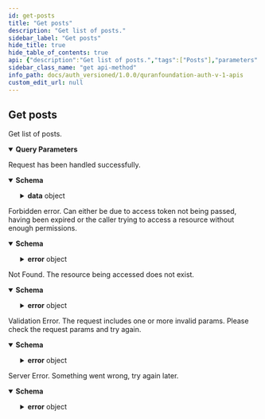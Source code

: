 ```yaml
---
id: get-posts
title: "Get posts"
description: "Get list of posts."
sidebar_label: "Get posts"
hide_title: true
hide_table_of_contents: true
api: {"description":"Get list of posts.","tags":["Posts"],"parameters":[{"in":"query","name":"exactAyah","schema":{"type":"boolean","description":"Get posts of an exact Ayah only and not of range of Ayahs (the default behavior).","example":true,"default":false},"description":"Get posts of an exact Ayah only and not of range of Ayahs (the default behavior)."},{"in":"query","name":"languages","schema":{"type":"string","description":"Comma-separated language iso codes, to fetch posts in a specific language(s).","example":"en,ar"},"description":"Comma-separated language iso codes, to fetch posts in a specific language(s)."},{"in":"query","name":"scholarsPosts","schema":{"type":"boolean","description":"Include posts of scholars","example":true},"description":"Include posts of scholars"},{"in":"query","name":"studentsOfKnowledgePosts","schema":{"type":"boolean","description":"Include posts of students of knowledge","example":true},"description":"Include posts of students of knowledge"},{"in":"query","name":"verified","schema":{"type":"boolean","description":"Include verified posts","example":true},"description":"Include verified posts"},{"in":"query","name":"approved","schema":{"type":"boolean","description":"Include approved posts","example":true},"description":"Include approved posts"},{"in":"query","name":"updatedSince","schema":{"type":"string","description":"Get posts that are updated after the given date (inclusive).","example":"10-02-2015 05:05:06 PM"},"description":"Get posts that are updated after the given date (inclusive)."},{"in":"query","name":"filters","schema":{"type":"object","properties":{"tagIds":{"type":"array","items":{"type":"integer"},"description":"The Ids of the tags the post is attached to","example":[432]},"postTypeIds":{"type":"array","items":{"type":"integer"},"description":"The Ids of the types the post is attached to","example":[1]},"tagsOperation":{"type":"string","enum":["OR","AND"],"description":"**`OR`** = Will get posts that match **any** of the passed filters \n\n  **`AND`** = Will get posts that match **all** of the passed filters","example":"OR"},"references":{"type":"array","items":{"type":"object","properties":{"surahId":{"type":"integer","minimum":1,"maximum":114,"description":"The Surah number","example":1},"fromAyah":{"type":"integer","minimum":1,"maximum":286,"description":"The start of the range of Ayah(s) in a Surah that the post relates to. \n\n If it's a single Ayah,`fromAyah` and `toAyah` should have the same value. \n\n If the post belongs to the entire Surah, `fromAyah` and `toAyah` should be left empty","example":5},"toAyah":{"type":"integer","minimum":1,"maximum":286,"description":"The end of the range of Ayah(s) in a Surah that the post relates to. \n\n If it's a single Ayah,`fromAyah` and `toAyah` should have the same value. \n\n If the post belongs to the entire Surah, `fromAyah` and `toAyah` should be left empty","example":6}},"required":["surahId"],"additionalProperties":false,"title":"PostReference"},"description":"The Surahs/Ayahs the post relates to.","example":[{"surahId":2},{"surahId":5,"fromAyah":6,"toAyah":8},{"surahId":114,"fromAyah":2,"toAyah":2}]},"referencesOperation":{"type":"string","enum":["OR","AND"],"description":"**`OR`** = Will get posts that match **any** of the passed filters \n\n  **`AND`** = Will get posts that match **all** of the passed filters","example":"OR"}},"additionalProperties":false,"description":"Further customize the results, you can fetch posts of specific members, post that have specific tags, post for specific surah, ayah range or single ayah etc."},"description":"Further customize the results, you can fetch posts of specific members, post that have specific tags, post for specific surah, ayah range or single ayah etc."},{"in":"query","name":"tab","schema":{"type":"string","enum":["newest","following","draft","favorite","most_popular","only_room_members","public","feed"],"description":"**`newest`** = Recent posts will be at the top. \n\n  **`following`** = Get posts of authors the current user is following. \n\n  **`draft`** = Get current user's private posts. \n\n  **`favorite`** = Get current user's favorite posts. \n\n  **`most_popular`** = Get most popular posts. \n\n  **`only_room_members`** = Get posts that are posted by current room members. \n\n  **`public`** = Include public posts of private rooms. \n\n  **`feed`** = When passed, this will ignore most passed filters and send `verified` posts (if `verified` = `true`), posts by scholars and student of knowledge, verified posts, posts from author the user is following.","example":"most_popular","default":"most_popular"},"description":"**`newest`** = Recent posts will be at the top. \n\n  **`following`** = Get posts of authors the current user is following. \n\n  **`draft`** = Get current user's private posts. \n\n  **`favorite`** = Get current user's favorite posts. \n\n  **`most_popular`** = Get most popular posts. \n\n  **`only_room_members`** = Get posts that are posted by current room members. \n\n  **`public`** = Include public posts of private rooms. \n\n  **`feed`** = When passed, this will ignore most passed filters and send `verified` posts (if `verified` = `true`), posts by scholars and student of knowledge, verified posts, posts from author the user is following."},{"in":"query","name":"feed","schema":{"type":"boolean","description":"Include only trusted posts and posts by author the user is following.","example":false},"description":"Include only trusted posts and posts by author the user is following."},{"in":"query","name":"page","schema":{"type":"integer","description":"The current post page. Each page will have 25 posts by default. `pages` response field will have the total number of pages."},"description":"The current post page. Each page will have 25 posts by default. `pages` response field will have the total number of pages."}],"responses":{"200":{"description":"Request has been handled successfully.","content":{"application/json":{"schema":{"type":"object","properties":{"success":{"type":"boolean","example":true},"data":{"type":"object","properties":{"posts":{"type":"array","items":{"type":"object","properties":{"id":{"type":"integer","description":"The ID of the post.","example":123},"body":{"type":"string","description":"The body of the post.","example":"This is a reflection example!"},"likes":{"type":"integer","description":"The number of likes.","example":5},"isPrivate":{"type":"boolean","description":"Whether the post should be publicly viewed or not.","example":false,"default":false},"publishedAt":{"type":"string","description":"The date the post was published at. Format of the date is `MMMM dd, yyyy HH:mm`","example":"March 03, 2023 05:45"},"createdAt":{"type":"string","description":"The date the post was created at. Format of the date is `MMMM dd, yyyy HH:mm`","example":"March 03, 2023 05:45"},"lastUpdated":{"type":"string","description":"The date the post was last updated. Format of the date is `MMMM dd, yyyy HH:mm`","example":"March 03, 2023 05:45"},"author":{"type":"object","properties":{"id":{"type":"integer","description":"The id of the author of the comment.","example":135},"username":{"type":"string","description":"The username of the author of the comment.","example":"amer"},"firstName":{"type":"string","description":"The first name of the author of the comment.","example":"Amer"},"lastName":{"type":"string","description":"The first name of the author of the comment.","example":"Abbas"},"displayName":{"type":"string","description":"The display name of the author of the comment.","example":"A Abbas"},"verified":{"type":"boolean","description":"Whether the comment's author has been verified.","example":true},"profileImage":{"type":"string","nullable":true,"description":"The profile image of the author of the comment. Will be `null` if it's empty","example":"//s3.amazonaws.com/qreflect-bucket/events/banner/en/avatars/15514/medium.png?1655384045"},"followed":{"type":"boolean","description":"Whether the current user is following the author of the comment or not.","example":true}},"required":["id","username","firstName","lastName","displayName","verified","profileImage","followed"],"additionalProperties":false,"description":"Details about the author.","title":"Author"},"language":{"type":"string","description":"The language of the post.","example":"ENGLISH"},"liked":{"type":"boolean","description":"Whether the post was liked by the current user or not.","example":false,"default":false},"saved":{"type":"boolean","description":"Whether the post was saved by the current user or not.","example":false,"default":false},"verified":{"type":"boolean","description":"Whether the post is verified or not.","example":false,"default":false},"hidden":{"type":"boolean","description":"Whether the post is hidden or not.","example":false,"default":false},"views":{"type":"integer","description":"The number of views.","example":5},"global":{"type":"boolean","description":"Whether the post is global or not. A post inside a room can be set to global and becomes visible to everyone.","example":false,"default":false},"editable":{"type":"boolean","description":"Whether the post is editable or not. It will be `true` if the post belongs to the current user.","example":false,"default":false},"deletable":{"type":"boolean","description":"Whether the post is deletable or not. It will be `true` if the post belongs to the current user.","example":false,"default":false},"reportable":{"type":"boolean","description":"Whether the current user can report the post or not.","example":false,"default":false},"restorable":{"type":"boolean","description":"Whether the current user can restore the post after it was deleted or not.","example":false,"default":false},"comments":{"type":"array","items":{"type":"object","properties":{"id":{"type":"integer","description":"The id of the comment.","example":135},"createdAt":{"type":"string","description":"The creation date of the comment.","example":"2018-06-27T14:49:10.000Z"},"hidden":{"type":"boolean","description":"Whether the comment is hidden.","example":false},"body":{"type":"string","description":"The body of the comment.","example":"Ma shaa Allah Lahawla walaquwata illa billah"},"parentId":{"type":"integer","nullable":true,"description":"The parent comment's id. Will be `null` if this comment does not have a parent.","example":135},"author":{"type":"object","properties":{"id":{"type":"integer","description":"The id of the author of the comment.","example":135},"username":{"type":"string","description":"The username of the author of the comment.","example":"amer"},"firstName":{"type":"string","description":"The first name of the author of the comment.","example":"Amer"},"lastName":{"type":"string","description":"The first name of the author of the comment.","example":"Abbas"},"displayName":{"type":"string","description":"The display name of the author of the comment.","example":"A Abbas"},"verified":{"type":"boolean","description":"Whether the comment's author has been verified.","example":true},"profileImage":{"type":"string","nullable":true,"description":"The profile image of the author of the comment. Will be `null` if it's empty","example":"//s3.amazonaws.com/qreflect-bucket/events/banner/en/avatars/15514/medium.png?1655384045"},"followed":{"type":"boolean","description":"Whether the current user is following the author of the comment or not.","example":true}},"required":["id","username","firstName","lastName","displayName","verified","profileImage","followed"],"additionalProperties":false,"description":"Details about the author.","title":"Author"}},"required":["id","createdAt","hidden","body","parentId"],"additionalProperties":false,"title":"Comment"},"description":"List of comments that belong to the post."},"commentsCount":{"type":"integer","description":"The number of comments the post has. This includes private comments.","example":5},"publicCommentsCount":{"type":"integer","description":"The number of public comments the post has.","example":5},"roomId":{"type":"integer","nullable":true,"description":"The Id of the room the post belongs to.","example":123},"group":{"type":"string","nullable":true,"description":"The name of the group the post belongs to. Will be `null` it the post does not belong to a group.","example":"Muslim American Society"},"groupLink":{"type":"string","nullable":true,"description":"The link to the group the post belongs to. Will be `null` it the post does not belong to a group.","example":"Muslim American Society"},"postTitle":{"type":"string","description":"A social-media sharable title of the post.","example":"Osama Sayed's Reflection on Surah Al-Aadiyaat:8"},"references":{"type":"array","items":{"type":"object","properties":{"surahId":{"type":"integer","minimum":1,"maximum":114,"description":"The Surah number","example":1},"fromAyah":{"type":"integer","minimum":1,"maximum":286,"description":"The start of the range of Ayah(s) in a Surah that the post relates to. \n\n If it's a single Ayah,`fromAyah` and `toAyah` should have the same value. \n\n If the post belongs to the entire Surah, `fromAyah` and `toAyah` should be left empty","example":5},"toAyah":{"type":"integer","minimum":1,"maximum":286,"description":"The end of the range of Ayah(s) in a Surah that the post relates to. \n\n If it's a single Ayah,`fromAyah` and `toAyah` should have the same value. \n\n If the post belongs to the entire Surah, `fromAyah` and `toAyah` should be left empty","example":6}},"required":["surahId"],"additionalProperties":false,"title":"PostReference"},"example":[{"surahId":2},{"surahId":5,"fromAyah":6,"toAyah":8},{"surahId":114,"fromAyah":2,"toAyah":2}]},"tags":{"type":"array","items":{"type":"object","properties":{"id":{"type":"integer","description":"The Id of the tag","example":1},"name":{"type":"string","description":"The name of the tag.","example":"PodTafseer"},"language":{"type":"string","description":"The language of the tag.","example":"ENGLISH"}},"required":["id","name","language"],"additionalProperties":false,"title":"PostTag"},"description":"List of tags the post belongs to. If `tags` not passed with update post API, existing references of the post will be removed.","example":[{"id":1698,"name":"PodTafseer","language":"ENGLISH"}]},"roomPostStatus":{"type":"string","enum":["as_room","publicly","only_members"],"description":"The room post status.","example":"as_room","title":"RoomPostStatus"},"estimatedReadingTime":{"type":"number","format":"float","description":"The average number of milliseconds it takes to read the post. It can be `0` if the value could not be estimated.","example":55018.9}},"required":["id","body","likes","isPrivate","publishedAt","createdAt","lastUpdated","language","liked","saved","verified","hidden","views","global","editable","deletable","reportable","restorable","commentsCount","publicCommentsCount","roomId","group","groupLink","postTitle","roomPostStatus","estimatedReadingTime"],"additionalProperties":false,"title":"Post"},"description":"List of posts"},"pages":{"type":"integer","description":"Number of pages matching the queried posts"}},"additionalProperties":false}},"additionalProperties":false}}}},"403":{"description":"Forbidden error. Can either be due to access token not being passed, having been expired or the caller trying to access a resource without enough permissions.","content":{"application/json":{"schema":{"type":"object","properties":{"success":{"type":"boolean","example":false},"error":{"type":"object","properties":{"code":{"type":"string","example":"ForbiddenError"},"message":{"type":"string","example":"Token expired"}}}},"additionalProperties":false}}}},"404":{"description":"Not Found. The resource being accessed does not exist.","content":{"application/json":{"schema":{"type":"object","properties":{"success":{"type":"boolean","example":false},"error":{"type":"object","properties":{"code":{"type":"string","example":"NotFoundError"},"message":{"type":"string","example":"The resource you're looking for does not exist"}}}},"additionalProperties":false}}}},"422":{"description":"Validation Error. The request includes one or more invalid params. Please check the request params and try again.","content":{"application/json":{"schema":{"type":"object","properties":{"success":{"type":"boolean","example":false},"error":{"type":"object","properties":{"code":{"type":"string","example":"ValidationError"},"message":{"type":"string","example":"`id` is required"}}}},"additionalProperties":false}}}},"500":{"description":"Server Error. Something went wrong, try again later.","content":{"application/json":{"schema":{"type":"object","properties":{"success":{"type":"boolean","example":false},"error":{"type":"object","properties":{"code":{"type":"string","example":"ServerError"},"message":{"type":"string","example":"Something went wrong"}}}},"additionalProperties":false}}}}},"method":"get","path":"/v1/posts/","servers":[{"url":"https://auth.quran.foundation","description":"Production Server"}],"security":[{"ApiKeyAuth":[]}],"securitySchemes":{"ApiKeyAuth":{"type":"apiKey","in":"header","name":"o_t_h"},"bearer":{"scheme":"bearer","type":"http"}},"info":{"title":"QuranFoundation Auth V1 APIs","version":"1.0.0","description":"User-account related APIs that can be used after having a valid access token as a result of a successful Oauth2 flow. See [OAuth2 Intro](/docs/tutorials/oidc/getting-started-with-oauth2) for more details. \n\n ## Pagination \n\n We are using cursor based pagination. The pagination query params consist of `first`,`after`, `before` and `last`. \n\n Example \n - `first: 10` will give you first 10 items \n - `first: 10, after: xyz` will give you first 10 items after the item with id `xyz` \n - `last: 10` will give you the last 10 items \n - `last: 10, before: xyz` will give you the last 10 items before the item with id `xyz` \n\n The only possible combinations are `first + after` or `last + before`. They should not be used together"},"postman":{"name":"Get posts","description":{"content":"Get list of posts.","type":"text/plain"},"url":{"path":["v1","posts",""],"host":["{{baseUrl}}"],"query":[{"disabled":false,"description":{"content":"Get posts of an exact Ayah only and not of range of Ayahs (the default behavior).","type":"text/plain"},"key":"exactAyah","value":""},{"disabled":false,"description":{"content":"Comma-separated language iso codes, to fetch posts in a specific language(s).","type":"text/plain"},"key":"languages","value":""},{"disabled":false,"description":{"content":"Include posts of scholars","type":"text/plain"},"key":"scholarsPosts","value":""},{"disabled":false,"description":{"content":"Include posts of students of knowledge","type":"text/plain"},"key":"studentsOfKnowledgePosts","value":""},{"disabled":false,"description":{"content":"Include verified posts","type":"text/plain"},"key":"verified","value":""},{"disabled":false,"description":{"content":"Include approved posts","type":"text/plain"},"key":"approved","value":""},{"disabled":false,"description":{"content":"Get posts that are updated after the given date (inclusive).","type":"text/plain"},"key":"updatedSince","value":""},{"disabled":false,"description":{"content":"Further customize the results, you can fetch posts of specific members, post that have specific tags, post for specific surah, ayah range or single ayah etc.","type":"text/plain"},"key":"filters","value":""},{"disabled":false,"description":{"content":"**`newest`** = Recent posts will be at the top. \n\n  **`following`** = Get posts of authors the current user is following. \n\n  **`draft`** = Get current user's private posts. \n\n  **`favorite`** = Get current user's favorite posts. \n\n  **`most_popular`** = Get most popular posts. \n\n  **`only_room_members`** = Get posts that are posted by current room members. \n\n  **`public`** = Include public posts of private rooms. \n\n  **`feed`** = When passed, this will ignore most passed filters and send `verified` posts (if `verified` = `true`), posts by scholars and student of knowledge, verified posts, posts from author the user is following.","type":"text/plain"},"key":"tab","value":""},{"disabled":false,"description":{"content":"Include only trusted posts and posts by author the user is following.","type":"text/plain"},"key":"feed","value":""},{"disabled":false,"description":{"content":"The current post page. Each page will have 25 posts by default. `pages` response field will have the total number of pages.","type":"text/plain"},"key":"page","value":""}],"variable":[]},"header":[{"key":"Accept","value":"application/json"}],"method":"GET"}}
sidebar_class_name: "get api-method"
info_path: docs/auth_versioned/1.0.0/quranfoundation-auth-v-1-apis
custom_edit_url: null
---
```



## Get posts



Get list of posts.

<details style={{"marginBottom":"1rem"}} data-collapsed={false} open={true}><summary style={{}}><strong>Query Parameters</strong></summary><div><ul><ParamsItem className={"paramsItem"} param={{"in":"query","name":"exactAyah","schema":{"type":"boolean","description":"Get posts of an exact Ayah only and not of range of Ayahs (the default behavior).","example":true,"default":false},"description":"Get posts of an exact Ayah only and not of range of Ayahs (the default behavior)."}}></ParamsItem><ParamsItem className={"paramsItem"} param={{"in":"query","name":"languages","schema":{"type":"string","description":"Comma-separated language iso codes, to fetch posts in a specific language(s).","example":"en,ar"},"description":"Comma-separated language iso codes, to fetch posts in a specific language(s)."}}></ParamsItem><ParamsItem className={"paramsItem"} param={{"in":"query","name":"scholarsPosts","schema":{"type":"boolean","description":"Include posts of scholars","example":true},"description":"Include posts of scholars"}}></ParamsItem><ParamsItem className={"paramsItem"} param={{"in":"query","name":"studentsOfKnowledgePosts","schema":{"type":"boolean","description":"Include posts of students of knowledge","example":true},"description":"Include posts of students of knowledge"}}></ParamsItem><ParamsItem className={"paramsItem"} param={{"in":"query","name":"verified","schema":{"type":"boolean","description":"Include verified posts","example":true},"description":"Include verified posts"}}></ParamsItem><ParamsItem className={"paramsItem"} param={{"in":"query","name":"approved","schema":{"type":"boolean","description":"Include approved posts","example":true},"description":"Include approved posts"}}></ParamsItem><ParamsItem className={"paramsItem"} param={{"in":"query","name":"updatedSince","schema":{"type":"string","description":"Get posts that are updated after the given date (inclusive).","example":"10-02-2015 05:05:06 PM"},"description":"Get posts that are updated after the given date (inclusive)."}}></ParamsItem><ParamsItem className={"paramsItem"} param={{"in":"query","name":"filters","schema":{"type":"object","properties":{"tagIds":{"type":"array","items":{"type":"integer"},"description":"The Ids of the tags the post is attached to","example":[432]},"postTypeIds":{"type":"array","items":{"type":"integer"},"description":"The Ids of the types the post is attached to","example":[1]},"tagsOperation":{"type":"string","enum":["OR","AND"],"description":"**`OR`** = Will get posts that match **any** of the passed filters \n\n  **`AND`** = Will get posts that match **all** of the passed filters","example":"OR"},"references":{"type":"array","items":{"type":"object","properties":{"surahId":{"type":"integer","minimum":1,"maximum":114,"description":"The Surah number","example":1},"fromAyah":{"type":"integer","minimum":1,"maximum":286,"description":"The start of the range of Ayah(s) in a Surah that the post relates to. \n\n If it's a single Ayah,`fromAyah` and `toAyah` should have the same value. \n\n If the post belongs to the entire Surah, `fromAyah` and `toAyah` should be left empty","example":5},"toAyah":{"type":"integer","minimum":1,"maximum":286,"description":"The end of the range of Ayah(s) in a Surah that the post relates to. \n\n If it's a single Ayah,`fromAyah` and `toAyah` should have the same value. \n\n If the post belongs to the entire Surah, `fromAyah` and `toAyah` should be left empty","example":6}},"required":["surahId"],"additionalProperties":false,"title":"PostReference"},"description":"The Surahs/Ayahs the post relates to.","example":[{"surahId":2},{"surahId":5,"fromAyah":6,"toAyah":8},{"surahId":114,"fromAyah":2,"toAyah":2}]},"referencesOperation":{"type":"string","enum":["OR","AND"],"description":"**`OR`** = Will get posts that match **any** of the passed filters \n\n  **`AND`** = Will get posts that match **all** of the passed filters","example":"OR"}},"additionalProperties":false,"description":"Further customize the results, you can fetch posts of specific members, post that have specific tags, post for specific surah, ayah range or single ayah etc."},"description":"Further customize the results, you can fetch posts of specific members, post that have specific tags, post for specific surah, ayah range or single ayah etc."}}></ParamsItem><ParamsItem className={"paramsItem"} param={{"in":"query","name":"tab","schema":{"type":"string","enum":["newest","following","draft","favorite","most_popular","only_room_members","public","feed"],"description":"**`newest`** = Recent posts will be at the top. \n\n  **`following`** = Get posts of authors the current user is following. \n\n  **`draft`** = Get current user's private posts. \n\n  **`favorite`** = Get current user's favorite posts. \n\n  **`most_popular`** = Get most popular posts. \n\n  **`only_room_members`** = Get posts that are posted by current room members. \n\n  **`public`** = Include public posts of private rooms. \n\n  **`feed`** = When passed, this will ignore most passed filters and send `verified` posts (if `verified` = `true`), posts by scholars and student of knowledge, verified posts, posts from author the user is following.","example":"most_popular","default":"most_popular"},"description":"**`newest`** = Recent posts will be at the top. \n\n  **`following`** = Get posts of authors the current user is following. \n\n  **`draft`** = Get current user's private posts. \n\n  **`favorite`** = Get current user's favorite posts. \n\n  **`most_popular`** = Get most popular posts. \n\n  **`only_room_members`** = Get posts that are posted by current room members. \n\n  **`public`** = Include public posts of private rooms. \n\n  **`feed`** = When passed, this will ignore most passed filters and send `verified` posts (if `verified` = `true`), posts by scholars and student of knowledge, verified posts, posts from author the user is following."}}></ParamsItem><ParamsItem className={"paramsItem"} param={{"in":"query","name":"feed","schema":{"type":"boolean","description":"Include only trusted posts and posts by author the user is following.","example":false},"description":"Include only trusted posts and posts by author the user is following."}}></ParamsItem><ParamsItem className={"paramsItem"} param={{"in":"query","name":"page","schema":{"type":"integer","description":"The current post page. Each page will have 25 posts by default. `pages` response field will have the total number of pages."},"description":"The current post page. Each page will have 25 posts by default. `pages` response field will have the total number of pages."}}></ParamsItem></ul></div></details><div><ApiTabs><TabItem label={"200"} value={"200"}><div>

Request has been handled successfully.

</div><div><MimeTabs schemaType={"response"}><TabItem label={"application/json"} value={"application/json"}><SchemaTabs><TabItem label={"Schema"} value={"Schema"}><details style={{}} data-collapsed={false} open={true}><summary style={{"textAlign":"left"}}><strong>Schema</strong></summary><div style={{"textAlign":"left","marginLeft":"1rem"}}></div><ul style={{"marginLeft":"1rem"}}><SchemaItem collapsible={false} name={"success"} required={false} schemaName={"boolean"} qualifierMessage={undefined} schema={{"type":"boolean","example":true}}></SchemaItem><SchemaItem collapsible={true} className={"schemaItem"}><details style={{}}><summary style={{}}><strong>data</strong><span style={{"opacity":"0.6"}}> object</span></summary><div style={{"marginLeft":"1rem"}}><SchemaItem collapsible={true} className={"schemaItem"}><details style={{}}><summary style={{}}><strong>posts</strong><span style={{"opacity":"0.6"}}> object[]</span></summary><div style={{"marginLeft":"1rem"}}><div style={{"marginTop":".5rem","marginBottom":".5rem"}}>

List of posts

</div><li><div style={{"fontSize":"var(--ifm-code-font-size)","opacity":"0.6","marginLeft":"-.5rem","paddingBottom":".5rem"}}>Array [</div></li><SchemaItem collapsible={false} name={"id"} required={true} schemaName={"integer"} qualifierMessage={undefined} schema={{"type":"integer","description":"The ID of the post.","example":123}}></SchemaItem><SchemaItem collapsible={false} name={"body"} required={true} schemaName={"string"} qualifierMessage={undefined} schema={{"type":"string","description":"The body of the post.","example":"This is a reflection example!"}}></SchemaItem><SchemaItem collapsible={false} name={"likes"} required={true} schemaName={"integer"} qualifierMessage={undefined} schema={{"type":"integer","description":"The number of likes.","example":5}}></SchemaItem><SchemaItem collapsible={false} name={"isPrivate"} required={true} schemaName={"boolean"} qualifierMessage={undefined} schema={{"type":"boolean","description":"Whether the post should be publicly viewed or not.","example":false,"default":false}}></SchemaItem><SchemaItem collapsible={false} name={"publishedAt"} required={true} schemaName={"string"} qualifierMessage={undefined} schema={{"type":"string","description":"The date the post was published at. Format of the date is `MMMM dd, yyyy HH:mm`","example":"March 03, 2023 05:45"}}></SchemaItem><SchemaItem collapsible={false} name={"createdAt"} required={true} schemaName={"string"} qualifierMessage={undefined} schema={{"type":"string","description":"The date the post was created at. Format of the date is `MMMM dd, yyyy HH:mm`","example":"March 03, 2023 05:45"}}></SchemaItem><SchemaItem collapsible={false} name={"lastUpdated"} required={true} schemaName={"string"} qualifierMessage={undefined} schema={{"type":"string","description":"The date the post was last updated. Format of the date is `MMMM dd, yyyy HH:mm`","example":"March 03, 2023 05:45"}}></SchemaItem><SchemaItem collapsible={true} className={"schemaItem"}><details style={{}}><summary style={{}}><strong>author</strong><span style={{"opacity":"0.6"}}> object</span></summary><div style={{"marginLeft":"1rem"}}><div style={{"marginTop":".5rem","marginBottom":".5rem"}}>

Details about the author.

</div><SchemaItem collapsible={false} name={"id"} required={true} schemaName={"integer"} qualifierMessage={undefined} schema={{"type":"integer","description":"The id of the author of the comment.","example":135}}></SchemaItem><SchemaItem collapsible={false} name={"username"} required={true} schemaName={"string"} qualifierMessage={undefined} schema={{"type":"string","description":"The username of the author of the comment.","example":"amer"}}></SchemaItem><SchemaItem collapsible={false} name={"firstName"} required={true} schemaName={"string"} qualifierMessage={undefined} schema={{"type":"string","description":"The first name of the author of the comment.","example":"Amer"}}></SchemaItem><SchemaItem collapsible={false} name={"lastName"} required={true} schemaName={"string"} qualifierMessage={undefined} schema={{"type":"string","description":"The first name of the author of the comment.","example":"Abbas"}}></SchemaItem><SchemaItem collapsible={false} name={"displayName"} required={true} schemaName={"string"} qualifierMessage={undefined} schema={{"type":"string","description":"The display name of the author of the comment.","example":"A Abbas"}}></SchemaItem><SchemaItem collapsible={false} name={"verified"} required={true} schemaName={"boolean"} qualifierMessage={undefined} schema={{"type":"boolean","description":"Whether the comment's author has been verified.","example":true}}></SchemaItem><SchemaItem collapsible={false} name={"profileImage"} required={true} schemaName={"string"} qualifierMessage={undefined} schema={{"type":"string","nullable":true,"description":"The profile image of the author of the comment. Will be `null` if it's empty","example":"//s3.amazonaws.com/qreflect-bucket/events/banner/en/avatars/15514/medium.png?1655384045"}}></SchemaItem><SchemaItem collapsible={false} name={"followed"} required={true} schemaName={"boolean"} qualifierMessage={undefined} schema={{"type":"boolean","description":"Whether the current user is following the author of the comment or not.","example":true}}></SchemaItem></div></details></SchemaItem><SchemaItem collapsible={false} name={"language"} required={true} schemaName={"string"} qualifierMessage={undefined} schema={{"type":"string","description":"The language of the post.","example":"ENGLISH"}}></SchemaItem><SchemaItem collapsible={false} name={"liked"} required={true} schemaName={"boolean"} qualifierMessage={undefined} schema={{"type":"boolean","description":"Whether the post was liked by the current user or not.","example":false,"default":false}}></SchemaItem><SchemaItem collapsible={false} name={"saved"} required={true} schemaName={"boolean"} qualifierMessage={undefined} schema={{"type":"boolean","description":"Whether the post was saved by the current user or not.","example":false,"default":false}}></SchemaItem><SchemaItem collapsible={false} name={"verified"} required={true} schemaName={"boolean"} qualifierMessage={undefined} schema={{"type":"boolean","description":"Whether the post is verified or not.","example":false,"default":false}}></SchemaItem><SchemaItem collapsible={false} name={"hidden"} required={true} schemaName={"boolean"} qualifierMessage={undefined} schema={{"type":"boolean","description":"Whether the post is hidden or not.","example":false,"default":false}}></SchemaItem><SchemaItem collapsible={false} name={"views"} required={true} schemaName={"integer"} qualifierMessage={undefined} schema={{"type":"integer","description":"The number of views.","example":5}}></SchemaItem><SchemaItem collapsible={false} name={"global"} required={true} schemaName={"boolean"} qualifierMessage={undefined} schema={{"type":"boolean","description":"Whether the post is global or not. A post inside a room can be set to global and becomes visible to everyone.","example":false,"default":false}}></SchemaItem><SchemaItem collapsible={false} name={"editable"} required={true} schemaName={"boolean"} qualifierMessage={undefined} schema={{"type":"boolean","description":"Whether the post is editable or not. It will be `true` if the post belongs to the current user.","example":false,"default":false}}></SchemaItem><SchemaItem collapsible={false} name={"deletable"} required={true} schemaName={"boolean"} qualifierMessage={undefined} schema={{"type":"boolean","description":"Whether the post is deletable or not. It will be `true` if the post belongs to the current user.","example":false,"default":false}}></SchemaItem><SchemaItem collapsible={false} name={"reportable"} required={true} schemaName={"boolean"} qualifierMessage={undefined} schema={{"type":"boolean","description":"Whether the current user can report the post or not.","example":false,"default":false}}></SchemaItem><SchemaItem collapsible={false} name={"restorable"} required={true} schemaName={"boolean"} qualifierMessage={undefined} schema={{"type":"boolean","description":"Whether the current user can restore the post after it was deleted or not.","example":false,"default":false}}></SchemaItem><SchemaItem collapsible={true} className={"schemaItem"}><details style={{}}><summary style={{}}><strong>comments</strong><span style={{"opacity":"0.6"}}> object[]</span></summary><div style={{"marginLeft":"1rem"}}><div style={{"marginTop":".5rem","marginBottom":".5rem"}}>

List of comments that belong to the post.

</div><li><div style={{"fontSize":"var(--ifm-code-font-size)","opacity":"0.6","marginLeft":"-.5rem","paddingBottom":".5rem"}}>Array [</div></li><SchemaItem collapsible={false} name={"id"} required={true} schemaName={"integer"} qualifierMessage={undefined} schema={{"type":"integer","description":"The id of the comment.","example":135}}></SchemaItem><SchemaItem collapsible={false} name={"createdAt"} required={true} schemaName={"string"} qualifierMessage={undefined} schema={{"type":"string","description":"The creation date of the comment.","example":"2018-06-27T14:49:10.000Z"}}></SchemaItem><SchemaItem collapsible={false} name={"hidden"} required={true} schemaName={"boolean"} qualifierMessage={undefined} schema={{"type":"boolean","description":"Whether the comment is hidden.","example":false}}></SchemaItem><SchemaItem collapsible={false} name={"body"} required={true} schemaName={"string"} qualifierMessage={undefined} schema={{"type":"string","description":"The body of the comment.","example":"Ma shaa Allah Lahawla walaquwata illa billah"}}></SchemaItem><SchemaItem collapsible={false} name={"parentId"} required={true} schemaName={"integer"} qualifierMessage={undefined} schema={{"type":"integer","nullable":true,"description":"The parent comment's id. Will be `null` if this comment does not have a parent.","example":135}}></SchemaItem><SchemaItem collapsible={true} className={"schemaItem"}><details style={{}}><summary style={{}}><strong>author</strong><span style={{"opacity":"0.6"}}> object</span></summary><div style={{"marginLeft":"1rem"}}><div style={{"marginTop":".5rem","marginBottom":".5rem"}}>

Details about the author.

</div><SchemaItem collapsible={false} name={"id"} required={true} schemaName={"integer"} qualifierMessage={undefined} schema={{"type":"integer","description":"The id of the author of the comment.","example":135}}></SchemaItem><SchemaItem collapsible={false} name={"username"} required={true} schemaName={"string"} qualifierMessage={undefined} schema={{"type":"string","description":"The username of the author of the comment.","example":"amer"}}></SchemaItem><SchemaItem collapsible={false} name={"firstName"} required={true} schemaName={"string"} qualifierMessage={undefined} schema={{"type":"string","description":"The first name of the author of the comment.","example":"Amer"}}></SchemaItem><SchemaItem collapsible={false} name={"lastName"} required={true} schemaName={"string"} qualifierMessage={undefined} schema={{"type":"string","description":"The first name of the author of the comment.","example":"Abbas"}}></SchemaItem><SchemaItem collapsible={false} name={"displayName"} required={true} schemaName={"string"} qualifierMessage={undefined} schema={{"type":"string","description":"The display name of the author of the comment.","example":"A Abbas"}}></SchemaItem><SchemaItem collapsible={false} name={"verified"} required={true} schemaName={"boolean"} qualifierMessage={undefined} schema={{"type":"boolean","description":"Whether the comment's author has been verified.","example":true}}></SchemaItem><SchemaItem collapsible={false} name={"profileImage"} required={true} schemaName={"string"} qualifierMessage={undefined} schema={{"type":"string","nullable":true,"description":"The profile image of the author of the comment. Will be `null` if it's empty","example":"//s3.amazonaws.com/qreflect-bucket/events/banner/en/avatars/15514/medium.png?1655384045"}}></SchemaItem><SchemaItem collapsible={false} name={"followed"} required={true} schemaName={"boolean"} qualifierMessage={undefined} schema={{"type":"boolean","description":"Whether the current user is following the author of the comment or not.","example":true}}></SchemaItem></div></details></SchemaItem><li><div style={{"fontSize":"var(--ifm-code-font-size)","opacity":"0.6","marginLeft":"-.5rem"}}>]</div></li></div></details></SchemaItem><SchemaItem collapsible={false} name={"commentsCount"} required={true} schemaName={"integer"} qualifierMessage={undefined} schema={{"type":"integer","description":"The number of comments the post has. This includes private comments.","example":5}}></SchemaItem><SchemaItem collapsible={false} name={"publicCommentsCount"} required={true} schemaName={"integer"} qualifierMessage={undefined} schema={{"type":"integer","description":"The number of public comments the post has.","example":5}}></SchemaItem><SchemaItem collapsible={false} name={"roomId"} required={true} schemaName={"integer"} qualifierMessage={undefined} schema={{"type":"integer","nullable":true,"description":"The Id of the room the post belongs to.","example":123}}></SchemaItem><SchemaItem collapsible={false} name={"group"} required={true} schemaName={"string"} qualifierMessage={undefined} schema={{"type":"string","nullable":true,"description":"The name of the group the post belongs to. Will be `null` it the post does not belong to a group.","example":"Muslim American Society"}}></SchemaItem><SchemaItem collapsible={false} name={"groupLink"} required={true} schemaName={"string"} qualifierMessage={undefined} schema={{"type":"string","nullable":true,"description":"The link to the group the post belongs to. Will be `null` it the post does not belong to a group.","example":"Muslim American Society"}}></SchemaItem><SchemaItem collapsible={false} name={"postTitle"} required={true} schemaName={"string"} qualifierMessage={undefined} schema={{"type":"string","description":"A social-media sharable title of the post.","example":"Osama Sayed's Reflection on Surah Al-Aadiyaat:8"}}></SchemaItem><SchemaItem collapsible={true} className={"schemaItem"}><details style={{}}><summary style={{}}><strong>references</strong><span style={{"opacity":"0.6"}}> object[]</span></summary><div style={{"marginLeft":"1rem"}}><li><div style={{"fontSize":"var(--ifm-code-font-size)","opacity":"0.6","marginLeft":"-.5rem","paddingBottom":".5rem"}}>Array [</div></li><SchemaItem collapsible={false} name={"surahId"} required={true} schemaName={"integer"} qualifierMessage={"**Possible values:** `>= 1` and `<= 114`"} schema={{"type":"integer","minimum":1,"maximum":114,"description":"The Surah number","example":1}}></SchemaItem><SchemaItem collapsible={false} name={"fromAyah"} required={false} schemaName={"integer"} qualifierMessage={"**Possible values:** `>= 1` and `<= 286`"} schema={{"type":"integer","minimum":1,"maximum":286,"description":"The start of the range of Ayah(s) in a Surah that the post relates to. \n\n If it's a single Ayah,`fromAyah` and `toAyah` should have the same value. \n\n If the post belongs to the entire Surah, `fromAyah` and `toAyah` should be left empty","example":5}}></SchemaItem><SchemaItem collapsible={false} name={"toAyah"} required={false} schemaName={"integer"} qualifierMessage={"**Possible values:** `>= 1` and `<= 286`"} schema={{"type":"integer","minimum":1,"maximum":286,"description":"The end of the range of Ayah(s) in a Surah that the post relates to. \n\n If it's a single Ayah,`fromAyah` and `toAyah` should have the same value. \n\n If the post belongs to the entire Surah, `fromAyah` and `toAyah` should be left empty","example":6}}></SchemaItem><li><div style={{"fontSize":"var(--ifm-code-font-size)","opacity":"0.6","marginLeft":"-.5rem"}}>]</div></li></div></details></SchemaItem><SchemaItem collapsible={true} className={"schemaItem"}><details style={{}}><summary style={{}}><strong>tags</strong><span style={{"opacity":"0.6"}}> object[]</span></summary><div style={{"marginLeft":"1rem"}}><div style={{"marginTop":".5rem","marginBottom":".5rem"}}>

List of tags the post belongs to. If `tags` not passed with update post API, existing references of the post will be removed.

</div><li><div style={{"fontSize":"var(--ifm-code-font-size)","opacity":"0.6","marginLeft":"-.5rem","paddingBottom":".5rem"}}>Array [</div></li><SchemaItem collapsible={false} name={"id"} required={true} schemaName={"integer"} qualifierMessage={undefined} schema={{"type":"integer","description":"The Id of the tag","example":1}}></SchemaItem><SchemaItem collapsible={false} name={"name"} required={true} schemaName={"string"} qualifierMessage={undefined} schema={{"type":"string","description":"The name of the tag.","example":"PodTafseer"}}></SchemaItem><SchemaItem collapsible={false} name={"language"} required={true} schemaName={"string"} qualifierMessage={undefined} schema={{"type":"string","description":"The language of the tag.","example":"ENGLISH"}}></SchemaItem><li><div style={{"fontSize":"var(--ifm-code-font-size)","opacity":"0.6","marginLeft":"-.5rem"}}>]</div></li></div></details></SchemaItem><SchemaItem collapsible={false} name={"roomPostStatus"} required={true} schemaName={"RoomPostStatus"} qualifierMessage={"**Possible values:** [`as_room`, `publicly`, `only_members`]"} schema={{"type":"string","enum":["as_room","publicly","only_members"],"description":"The room post status.","example":"as_room","title":"RoomPostStatus"}}></SchemaItem><SchemaItem collapsible={false} name={"estimatedReadingTime"} required={true} schemaName={"float"} qualifierMessage={undefined} schema={{"type":"number","format":"float","description":"The average number of milliseconds it takes to read the post. It can be `0` if the value could not be estimated.","example":55018.9}}></SchemaItem><li><div style={{"fontSize":"var(--ifm-code-font-size)","opacity":"0.6","marginLeft":"-.5rem"}}>]</div></li></div></details></SchemaItem><SchemaItem collapsible={false} name={"pages"} required={false} schemaName={"integer"} qualifierMessage={undefined} schema={{"type":"integer","description":"Number of pages matching the queried posts"}}></SchemaItem></div></details></SchemaItem></ul></details></TabItem><TabItem label={"Example (from schema)"} value={"Example (from schema)"}><ResponseSamples responseExample={"{\n  \"success\": true,\n  \"data\": {\n    \"posts\": [\n      {\n        \"id\": 123,\n        \"body\": \"This is a reflection example!\",\n        \"likes\": 5,\n        \"isPrivate\": false,\n        \"publishedAt\": \"March 03, 2023 05:45\",\n        \"createdAt\": \"March 03, 2023 05:45\",\n        \"lastUpdated\": \"March 03, 2023 05:45\",\n        \"author\": {\n          \"id\": 135,\n          \"username\": \"amer\",\n          \"firstName\": \"Amer\",\n          \"lastName\": \"Abbas\",\n          \"displayName\": \"A Abbas\",\n          \"verified\": true,\n          \"profileImage\": \"//s3.amazonaws.com/qreflect-bucket/events/banner/en/avatars/15514/medium.png?1655384045\",\n          \"followed\": true\n        },\n        \"language\": \"ENGLISH\",\n        \"liked\": false,\n        \"saved\": false,\n        \"verified\": false,\n        \"hidden\": false,\n        \"views\": 5,\n        \"global\": false,\n        \"editable\": false,\n        \"deletable\": false,\n        \"reportable\": false,\n        \"restorable\": false,\n        \"comments\": [\n          {\n            \"id\": 135,\n            \"createdAt\": \"2018-06-27T14:49:10.000Z\",\n            \"hidden\": false,\n            \"body\": \"Ma shaa Allah Lahawla walaquwata illa billah\",\n            \"parentId\": 135,\n            \"author\": {\n              \"id\": 135,\n              \"username\": \"amer\",\n              \"firstName\": \"Amer\",\n              \"lastName\": \"Abbas\",\n              \"displayName\": \"A Abbas\",\n              \"verified\": true,\n              \"profileImage\": \"//s3.amazonaws.com/qreflect-bucket/events/banner/en/avatars/15514/medium.png?1655384045\",\n              \"followed\": true\n            }\n          }\n        ],\n        \"commentsCount\": 5,\n        \"publicCommentsCount\": 5,\n        \"roomId\": 123,\n        \"group\": \"Muslim American Society\",\n        \"groupLink\": \"Muslim American Society\",\n        \"postTitle\": \"Osama Sayed's Reflection on Surah Al-Aadiyaat:8\",\n        \"references\": [\n          {\n            \"surahId\": 2\n          },\n          {\n            \"surahId\": 5,\n            \"fromAyah\": 6,\n            \"toAyah\": 8\n          },\n          {\n            \"surahId\": 114,\n            \"fromAyah\": 2,\n            \"toAyah\": 2\n          }\n        ],\n        \"tags\": [\n          {\n            \"id\": 1698,\n            \"name\": \"PodTafseer\",\n            \"language\": \"ENGLISH\"\n          }\n        ],\n        \"roomPostStatus\": \"as_room\",\n        \"estimatedReadingTime\": 55018.9\n      }\n    ],\n    \"pages\": 0\n  }\n}"} language={"json"}></ResponseSamples></TabItem></SchemaTabs></TabItem></MimeTabs></div></TabItem><TabItem label={"403"} value={"403"}><div>

Forbidden error. Can either be due to access token not being passed, having been expired or the caller trying to access a resource without enough permissions.

</div><div><MimeTabs schemaType={"response"}><TabItem label={"application/json"} value={"application/json"}><SchemaTabs><TabItem label={"Schema"} value={"Schema"}><details style={{}} data-collapsed={false} open={true}><summary style={{"textAlign":"left"}}><strong>Schema</strong></summary><div style={{"textAlign":"left","marginLeft":"1rem"}}></div><ul style={{"marginLeft":"1rem"}}><SchemaItem collapsible={false} name={"success"} required={false} schemaName={"boolean"} qualifierMessage={undefined} schema={{"type":"boolean","example":false}}></SchemaItem><SchemaItem collapsible={true} className={"schemaItem"}><details style={{}}><summary style={{}}><strong>error</strong><span style={{"opacity":"0.6"}}> object</span></summary><div style={{"marginLeft":"1rem"}}><SchemaItem collapsible={false} name={"code"} required={false} schemaName={"string"} qualifierMessage={undefined} schema={{"type":"string","example":"ForbiddenError"}}></SchemaItem><SchemaItem collapsible={false} name={"message"} required={false} schemaName={"string"} qualifierMessage={undefined} schema={{"type":"string","example":"Token expired"}}></SchemaItem></div></details></SchemaItem></ul></details></TabItem><TabItem label={"Example (from schema)"} value={"Example (from schema)"}><ResponseSamples responseExample={"{\n  \"success\": false,\n  \"error\": {\n    \"code\": \"ForbiddenError\",\n    \"message\": \"Token expired\"\n  }\n}"} language={"json"}></ResponseSamples></TabItem></SchemaTabs></TabItem></MimeTabs></div></TabItem><TabItem label={"404"} value={"404"}><div>

Not Found. The resource being accessed does not exist.

</div><div><MimeTabs schemaType={"response"}><TabItem label={"application/json"} value={"application/json"}><SchemaTabs><TabItem label={"Schema"} value={"Schema"}><details style={{}} data-collapsed={false} open={true}><summary style={{"textAlign":"left"}}><strong>Schema</strong></summary><div style={{"textAlign":"left","marginLeft":"1rem"}}></div><ul style={{"marginLeft":"1rem"}}><SchemaItem collapsible={false} name={"success"} required={false} schemaName={"boolean"} qualifierMessage={undefined} schema={{"type":"boolean","example":false}}></SchemaItem><SchemaItem collapsible={true} className={"schemaItem"}><details style={{}}><summary style={{}}><strong>error</strong><span style={{"opacity":"0.6"}}> object</span></summary><div style={{"marginLeft":"1rem"}}><SchemaItem collapsible={false} name={"code"} required={false} schemaName={"string"} qualifierMessage={undefined} schema={{"type":"string","example":"NotFoundError"}}></SchemaItem><SchemaItem collapsible={false} name={"message"} required={false} schemaName={"string"} qualifierMessage={undefined} schema={{"type":"string","example":"The resource you're looking for does not exist"}}></SchemaItem></div></details></SchemaItem></ul></details></TabItem><TabItem label={"Example (from schema)"} value={"Example (from schema)"}><ResponseSamples responseExample={"{\n  \"success\": false,\n  \"error\": {\n    \"code\": \"NotFoundError\",\n    \"message\": \"The resource you're looking for does not exist\"\n  }\n}"} language={"json"}></ResponseSamples></TabItem></SchemaTabs></TabItem></MimeTabs></div></TabItem><TabItem label={"422"} value={"422"}><div>

Validation Error. The request includes one or more invalid params. Please check the request params and try again.

</div><div><MimeTabs schemaType={"response"}><TabItem label={"application/json"} value={"application/json"}><SchemaTabs><TabItem label={"Schema"} value={"Schema"}><details style={{}} data-collapsed={false} open={true}><summary style={{"textAlign":"left"}}><strong>Schema</strong></summary><div style={{"textAlign":"left","marginLeft":"1rem"}}></div><ul style={{"marginLeft":"1rem"}}><SchemaItem collapsible={false} name={"success"} required={false} schemaName={"boolean"} qualifierMessage={undefined} schema={{"type":"boolean","example":false}}></SchemaItem><SchemaItem collapsible={true} className={"schemaItem"}><details style={{}}><summary style={{}}><strong>error</strong><span style={{"opacity":"0.6"}}> object</span></summary><div style={{"marginLeft":"1rem"}}><SchemaItem collapsible={false} name={"code"} required={false} schemaName={"string"} qualifierMessage={undefined} schema={{"type":"string","example":"ValidationError"}}></SchemaItem><SchemaItem collapsible={false} name={"message"} required={false} schemaName={"string"} qualifierMessage={undefined} schema={{"type":"string","example":"`id` is required"}}></SchemaItem></div></details></SchemaItem></ul></details></TabItem><TabItem label={"Example (from schema)"} value={"Example (from schema)"}><ResponseSamples responseExample={"{\n  \"success\": false,\n  \"error\": {\n    \"code\": \"ValidationError\",\n    \"message\": \"`id` is required\"\n  }\n}"} language={"json"}></ResponseSamples></TabItem></SchemaTabs></TabItem></MimeTabs></div></TabItem><TabItem label={"500"} value={"500"}><div>

Server Error. Something went wrong, try again later.

</div><div><MimeTabs schemaType={"response"}><TabItem label={"application/json"} value={"application/json"}><SchemaTabs><TabItem label={"Schema"} value={"Schema"}><details style={{}} data-collapsed={false} open={true}><summary style={{"textAlign":"left"}}><strong>Schema</strong></summary><div style={{"textAlign":"left","marginLeft":"1rem"}}></div><ul style={{"marginLeft":"1rem"}}><SchemaItem collapsible={false} name={"success"} required={false} schemaName={"boolean"} qualifierMessage={undefined} schema={{"type":"boolean","example":false}}></SchemaItem><SchemaItem collapsible={true} className={"schemaItem"}><details style={{}}><summary style={{}}><strong>error</strong><span style={{"opacity":"0.6"}}> object</span></summary><div style={{"marginLeft":"1rem"}}><SchemaItem collapsible={false} name={"code"} required={false} schemaName={"string"} qualifierMessage={undefined} schema={{"type":"string","example":"ServerError"}}></SchemaItem><SchemaItem collapsible={false} name={"message"} required={false} schemaName={"string"} qualifierMessage={undefined} schema={{"type":"string","example":"Something went wrong"}}></SchemaItem></div></details></SchemaItem></ul></details></TabItem><TabItem label={"Example (from schema)"} value={"Example (from schema)"}><ResponseSamples responseExample={"{\n  \"success\": false,\n  \"error\": {\n    \"code\": \"ServerError\",\n    \"message\": \"Something went wrong\"\n  }\n}"} language={"json"}></ResponseSamples></TabItem></SchemaTabs></TabItem></MimeTabs></div></TabItem></ApiTabs></div>
